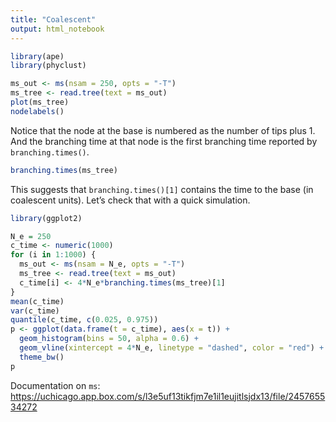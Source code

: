 ```yaml
---
title: "Coalescent"
output: html_notebook
---
```


```r
library(ape)
library(phyclust)

ms_out <- ms(nsam = 250, opts = "-T")
ms_tree <- read.tree(text = ms_out)
plot(ms_tree)
nodelabels()
```

Notice that the node at the base is numbered as the number of tips plus 1. And the branching time at that node is the first branching time reported by `branching.times()`.

```r
branching.times(ms_tree)
```

This suggests that `branching.times()[1]` contains the time to the base (in coalescent units). Let's check that with a quick simulation.

```r
library(ggplot2)

N_e = 250
c_time <- numeric(1000)
for (i in 1:1000) {
  ms_out <- ms(nsam = N_e, opts = "-T")
  ms_tree <- read.tree(text = ms_out)
  c_time[i] <- 4*N_e*branching.times(ms_tree)[1]
}
mean(c_time)
var(c_time)
quantile(c_time, c(0.025, 0.975))
p <- ggplot(data.frame(t = c_time), aes(x = t)) +
  geom_histogram(bins = 50, alpha = 0.6) +
  geom_vline(xintercept = 4*N_e, linetype = "dashed", color = "red") + 
  theme_bw()
p
```

Documentation on `ms`: [https://uchicago.app.box.com/s/l3e5uf13tikfjm7e1il1eujitlsjdx13/file/245765534272](https://uchicago.app.box.com/s/l3e5uf13tikfjm7e1il1eujitlsjdx13/file/245765534272)